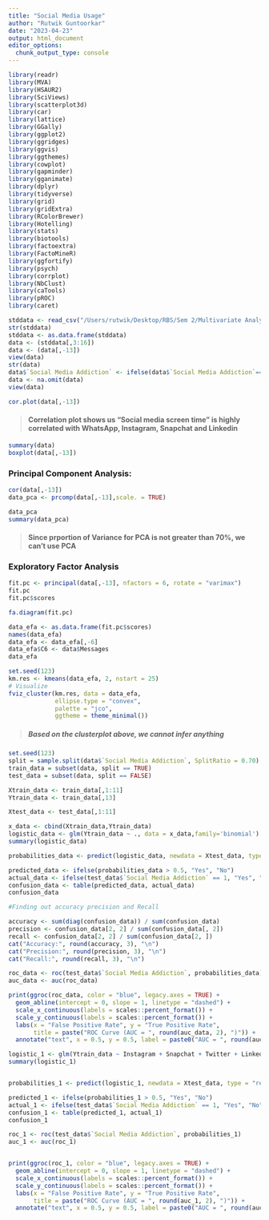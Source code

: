 ```yaml
---
title: "Social Media Usage"
author: "Rutwik Guntoorkar"
date: "2023-04-23"
output: html_document
editor_options: 
  chunk_output_type: console
---
```


```r
library(readr)
library(MVA)
library(HSAUR2)
library(SciViews)
library(scatterplot3d)
library(car)
library(lattice)
library(GGally)
library(ggplot2)
library(ggridges)
library(ggvis)
library(ggthemes)
library(cowplot)
library(gapminder)
library(gganimate)
library(dplyr)
library(tidyverse)
library(grid)
library(gridExtra)
library(RColorBrewer)
library(Hotelling)
library(stats)
library(biotools)
library(factoextra)
library(FactoMineR)
library(ggfortify)
library(psych)
library(corrplot)
library(NbClust)
library(caTools)
library(pROC)
library(caret)

```

```r
stddata <- read_csv("/Users/rutwik/Desktop/RBS/Sem 2/Multivariate Analysis/Class_Survey.csv")
str(stddata)
stddata <- as.data.frame(stddata)
data <- (stddata[,3:16])
data <- (data[,-13])
view(data)
str(data)
data$`Social Media Addiction` <- ifelse(data$`Social Media Addiction`=="Addicted",1,0)
data <- na.omit(data)
view(data)

```


```r
cor.plot(data[,-13])

```

> #### Correlation plot shows us "Social media screen time" is highly correlated with WhatsApp, Instagram, Snapchat and Linkedin

```r
summary(data)
boxplot(data[,-13])

```

### Principal Component Analysis:
```r
cor(data[,-13])
data_pca <- prcomp(data[,-13],scale. = TRUE)

data_pca
summary(data_pca)

```
> #### Since prportion of Variance for PCA is not greater than 70%, we can't use PCA

### Exploratory Factor Analysis
```r
fit.pc <- principal(data[,-13], nfactors = 6, rotate = "varimax")
fit.pc
fit.pc$scores

fa.diagram(fit.pc)

data_efa <- as.data.frame(fit.pc$scores)
names(data_efa)
data_efa <- data_efa[,-6]
data_efa$C6 <- data$Messages
data_efa

set.seed(123)
km.res <- kmeans(data_efa, 2, nstart = 25)
# Visualize
fviz_cluster(km.res, data = data_efa,
             ellipse.type = "convex",
             palette = "jco",
             ggtheme = theme_minimal())


```

> ##### Based on the clusterplot above, we cannot infer anything

```r
set.seed(123)
split = sample.split(data$`Social Media Addiction`, SplitRatio = 0.70)
train_data = subset(data, split == TRUE)
test_data = subset(data, split == FALSE)

Xtrain_data <- train_data[,1:11]
Ytrain_data <- train_data[,13]

Xtest_data <- test_data[,1:11]

x_data <- cbind(Xtrain_data,Ytrain_data)
logistic_data <- glm(Ytrain_data ~ ., data = x_data,family='binomial')
summary(logistic_data)
```



```r

probabilities_data <- predict(logistic_data, newdata = Xtest_data, type = "response")

predicted_data <- ifelse(probabilities_data > 0.5, "Yes", "No")
actual_data <- ifelse(test_data$`Social Media Addiction` == 1, "Yes", "No")
confusion_data <- table(predicted_data, actual_data)
confusion_data

#Finding out accuracy precision and Recall

accuracy <- sum(diag(confusion_data)) / sum(confusion_data)
precision <- confusion_data[2, 2] / sum(confusion_data[, 2])
recall <- confusion_data[2, 2] / sum(confusion_data[2, ])
cat("Accuracy:", round(accuracy, 3), "\n")
cat("Precision:", round(precision, 3), "\n")
cat("Recall:", round(recall, 3), "\n")

```



```r
roc_data <- roc(test_data$`Social Media Addiction`, probabilities_data)
auc_data <- auc(roc_data)

print(ggroc(roc_data, color = "blue", legacy.axes = TRUE) +
  geom_abline(intercept = 0, slope = 1, linetype = "dashed") +
  scale_x_continuous(labels = scales::percent_format()) +
  scale_y_continuous(labels = scales::percent_format()) +
  labs(x = "False Positive Rate", y = "True Positive Rate",
       title = paste("ROC Curve (AUC = ", round(auc_data, 2), ")")) +
  annotate("text", x = 0.5, y = 0.5, label = paste0("AUC = ", round(auc_data, 2))))

```


```r
logistic_1 <- glm(Ytrain_data ~ Instagram + Snapchat + Twitter + Linkedin + Messages , data = x_data,family='binomial')
summary(logistic_1)


probabilities_1 <- predict(logistic_1, newdata = Xtest_data, type = "response")

predicted_1 <- ifelse(probabilities_1 > 0.5, "Yes", "No")
actual_1 <- ifelse(test_data$`Social Media Addiction` == 1, "Yes", "No")
confusion_1 <- table(predicted_1, actual_1)
confusion_1

roc_1 <- roc(test_data$`Social Media Addiction`, probabilities_1)
auc_1 <- auc(roc_1)


print(ggroc(roc_1, color = "blue", legacy.axes = TRUE) +
  geom_abline(intercept = 0, slope = 1, linetype = "dashed") +
  scale_x_continuous(labels = scales::percent_format()) +
  scale_y_continuous(labels = scales::percent_format()) +
  labs(x = "False Positive Rate", y = "True Positive Rate",
       title = paste("ROC Curve (AUC = ", round(auc_1, 2), ")")) +
  annotate("text", x = 0.5, y = 0.5, label = paste0("AUC = ", round(auc_1, 2))))
```

